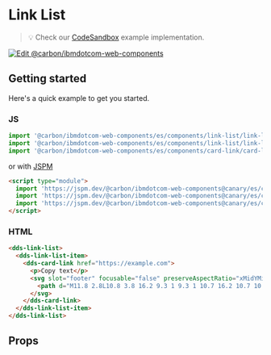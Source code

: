 
# Link List

> 💡 Check our
> [CodeSandbox](https://githubbox.com/carbon-design-system/carbon-for-ibm-dotcom/tree/master/packages/web-components/examples/codesandbox/components/link-list)
> example implementation.

[![Edit @carbon/ibmdotcom-web-components](https://codesandbox.io/static/img/play-codesandbox.svg)](https://githubbox.com/carbon-design-system/carbon-for-ibm-dotcom/tree/master/packages/web-components/examples/codesandbox/components/link-list)

## Getting started

Here's a quick example to get you started.

### JS

```javascript
import '@carbon/ibmdotcom-web-components/es/components/link-list/link-list';
import '@carbon/ibmdotcom-web-components/es/components/link-list/link-list-item';
import '@carbon/ibmdotcom-web-components/es/components/card-link/card-link';
```

or with [JSPM](https://jspm.org)

```html
<script type="module">
  import 'https://jspm.dev/@carbon/ibmdotcom-web-components@canary/es/components/link-list/link-list.js';
  import 'https://jspm.dev/@carbon/ibmdotcom-web-components@canary/es/components/link-list/link-list-item.js';
  import 'https://jspm.dev/@carbon/ibmdotcom-web-components@canary/es/components/card-link/card-link.js';
</script>
```

### HTML

```html
<dds-link-list>
  <dds-link-list-item>
    <dds-card-link href="https://example.com">
      <p>Copy text</p>
      <svg slot="footer" focusable="false" preserveAspectRatio="xMidYMid meet" xmlns="http://www.w3.org/2000/svg" fill="currentColor" aria-hidden="true" width="20" height="20" viewBox="0 0 20 20">
        <path d="M11.8 2.8L10.8 3.8 16.2 9.3 1 9.3 1 10.7 16.2 10.7 10.8 16.2 11.8 17.2 19 10z"></path>
      </svg>
    </dds-card-link>
  </dds-link-list-item>
</dds-link-list>
```

## Props

<Props of="dds-link-list" />

<Description markdown={contributing} />
